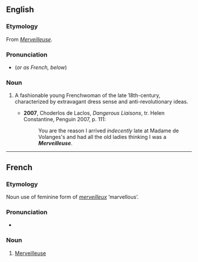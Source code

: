 ==English==

===Etymology===
From {{etyl|fr}} ''[[#French|Merveilleuse]]''.

===Pronunciation===
* {{IPA|/mɜːveɪˈjɜːz/}} (''or as French, below'')

===Noun===
{{en-noun}}

# {{historical}} A fashionable young Frenchwoman of the late 18th-century, characterized by extravagant dress sense and anti-revolutionary ideas.
#* '''2007''', Choderlos de Laclos, ''Dangerous Liaisons'', tr. Helen Constantine, Penguin 2007, p. 111:
#*: You are the reason I arrived ''indecently'' late at Madame de Volanges's and had all the old ladies thinking I was a '''''Merveilleuse'''''.

----

==French==

===Etymology===
Noun use of feminine form of ''[[merveilleux]]'' ‘marvellous’.

===Pronunciation===
* {{IPA|/mɛʁvɛjøz/|lang=fr}}

===Noun===
{{fr-noun|f}}

# [[#English|Merveilleuse]]